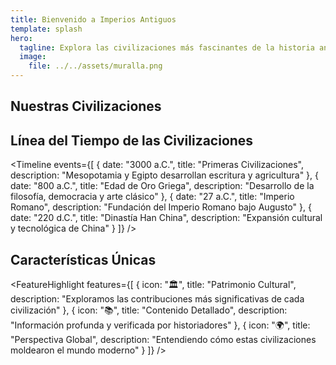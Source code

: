 ```yaml
---
title: Bienvenido a Imperios Antiguos
template: splash
hero:
  tagline: Explora las civilizaciones más fascinantes de la historia antigua. Un viaje interactivo a través de Grecia, Roma, China, Egipto y más, descubriendo sus legados, innovaciones y contribuciones que transformaron el mundo.
  image:
    file: ../../assets/muralla.png
---
```



## Nuestras Civilizaciones

<CardGrid>
    <CivilizationCard 
        title="Grecia" 
        description="Cuna de la democracia, filosofía y arte clásico" 
        link="/civilizaciones/grecia"
        image="/images/grecia.jpg"
    />
    <CivilizationCard 
        title="Roma" 
        description="Imperio que definió el derecho y la ingeniería antigua" 
        link="/civilizaciones/roma"
        image="/images/roma.jpg"
    />
    <CivilizationCard 
        title="China" 
        description="Milenaria civilización de innovación y tradición" 
        link="/civilizaciones/china"
        image="/images/china.jpg"
    />
    <CivilizationCard 
        title="Egipto" 
        description="Maestros de arquitectura, astronomía y misterio" 
        link="/civilizaciones/egipto"
        image="/images/egipto.jpg"
    />
</CardGrid>

## Línea del Tiempo de las Civilizaciones

<Timeline 
    events={[
        {
            date: "3000 a.C.",
            title: "Primeras Civilizaciones",
            description: "Mesopotamia y Egipto desarrollan escritura y agricultura"
        },
        {
            date: "800 a.C.",
            title: "Edad de Oro Griega",
            description: "Desarrollo de la filosofía, democracia y arte clásico"
        },
        {
            date: "27 a.C.",
            title: "Imperio Romano",
            description: "Fundación del Imperio Romano bajo Augusto"
        },
        {
            date: "220 d.C.",
            title: "Dinastía Han China",
            description: "Expansión cultural y tecnológica de China"
        }
    ]}
/>

## Características Únicas

<FeatureHighlight 
    features={[
        {
            icon: "🏛️",
            title: "Patrimonio Cultural",
            description: "Exploramos las contribuciones más significativas de cada civilización"
        },
        {
            icon: "📚",
            title: "Contenido Detallado",
            description: "Información profunda y verificada por historiadores"
        },
        {
            icon: "🌍",
            title: "Perspectiva Global",
            description: "Entendiendo cómo estas civilizaciones moldearon el mundo moderno"
        }
    ]}
/>
